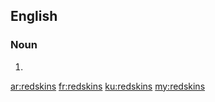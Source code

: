 ==English==

===Noun===
{{head|en|plural}}

# {{plural of|redskin|lang=en|nocat=1}}

[[ar:redskins]]
[[fr:redskins]]
[[ku:redskins]]
[[my:redskins]]